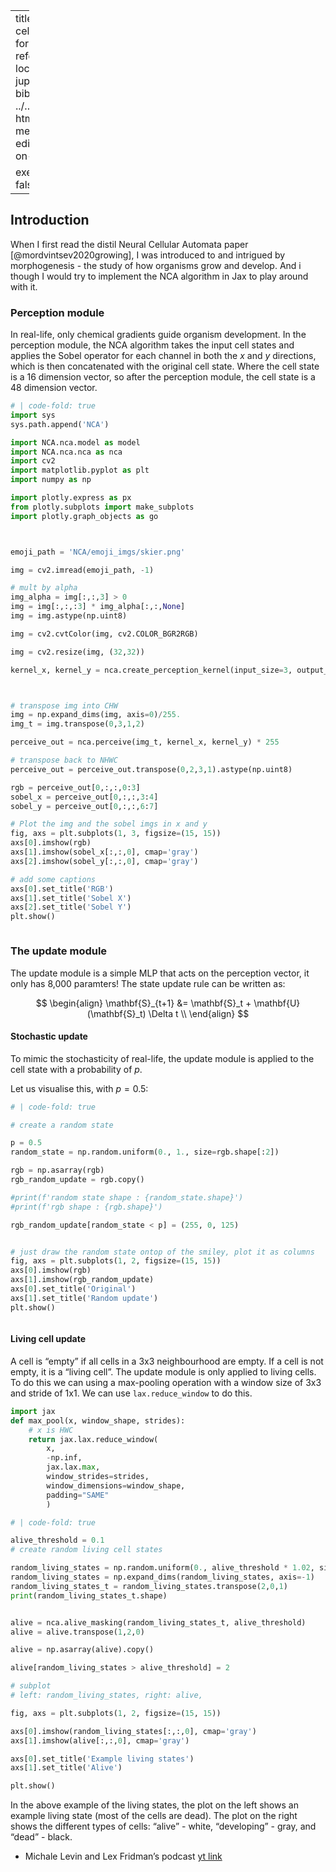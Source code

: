 
---
title: neural cellular automata  
format: html
reference-location: margin
jupyter: python3
bibliography: ../../references.bib
html-math-method: katex
editor:
  render-on-save: true

execute: 
  enabled: false 
---

## Introduction 

When I first read the distil Neural Cellular Automata paper [@mordvintsev2020growing], I was introduced to and intrigued by morphogenesis - the study of how organisms grow and develop. And i though I would try to implement the NCA algorithm in Jax to play around with it.

### Perception module 

In real-life, only chemical gradients guide organism development. In the perception module, the NCA algorithm takes the input cell states and applies the Sobel operator for each channel in both the $x$ and $y$ directions, which is then concatenated with the original cell state. Where the cell state is a 16 dimension vector, so after the perception module, the cell state is a 48 dimension vector. 


```python
# | code-fold: true
import sys
sys.path.append('NCA')

import NCA.nca.model as model
import NCA.nca.nca as nca
import cv2
import matplotlib.pyplot as plt
import numpy as np

import plotly.express as px
from plotly.subplots import make_subplots
import plotly.graph_objects as go



emoji_path = 'NCA/emoji_imgs/skier.png'

img = cv2.imread(emoji_path, -1)

# mult by alpha
img_alpha = img[:,:,3] > 0
img = img[:,:,:3] * img_alpha[:,:,None]
img = img.astype(np.uint8)

img = cv2.cvtColor(img, cv2.COLOR_BGR2RGB)

img = cv2.resize(img, (32,32))

kernel_x, kernel_y = nca.create_perception_kernel(input_size=3, output_size=3)



# transpose img into CHW 
img = np.expand_dims(img, axis=0)/255.
img_t = img.transpose(0,3,1,2)

perceive_out = nca.perceive(img_t, kernel_x, kernel_y) * 255

# transpose back to NHWC
perceive_out = perceive_out.transpose(0,2,3,1).astype(np.uint8) 

rgb = perceive_out[0,:,:,0:3]
sobel_x = perceive_out[0,:,:,3:4]
sobel_y = perceive_out[0,:,:,6:7]

# Plot the img and the sobel imgs in x and y
fig, axs = plt.subplots(1, 3, figsize=(15, 15))
axs[0].imshow(rgb)
axs[1].imshow(sobel_x[:,:,0], cmap='gray')
axs[2].imshow(sobel_y[:,:,0], cmap='gray')

# add some captions
axs[0].set_title('RGB')
axs[1].set_title('Sobel X')
axs[2].set_title('Sobel Y')
plt.show()



```



### The update module

The update module is a simple MLP that acts on the perception vector, it only has 8,000 paramters! The state update rule can be written as:

$$
\begin{align}
\mathbf{S}_{t+1} &= \mathbf{S}_t + \mathbf{U}(\mathbf{S}_t) \Delta t \\
\end{align}
$$

#### Stochastic update

To mimic the stochasticity of real-life, the update module is applied to the cell state with a probability of $p$.

Let us visualise this, with $p=0.5$:

```python
# | code-fold: true

# create a random state

p = 0.5
random_state = np.random.uniform(0., 1., size=rgb.shape[:2]) 

rgb = np.asarray(rgb)
rgb_random_update = rgb.copy()

#print(f'random state shape : {random_state.shape}')
#print(f'rgb shape : {rgb.shape}')

rgb_random_update[random_state < p] = (255, 0, 125)


# just draw the random state ontop of the smiley, plot it as columns
fig, axs = plt.subplots(1, 2, figsize=(15, 15))
axs[0].imshow(rgb)
axs[1].imshow(rgb_random_update)
axs[0].set_title('Original')
axs[1].set_title('Random update')
plt.show()



```



#### Living cell update

A cell is "empty" if all cells in a 3x3 neighbourhood are empty. If a cell is not empty, it is a "living cell". The update module is only applied to living cells. To do this we can using a max-pooling operation with a window size of 3x3 and stride of 1x1. We can use `lax.reduce_window` to do this. 

```python
import jax
def max_pool(x, window_shape, strides):
    # x is HWC
    return jax.lax.reduce_window(
        x, 
        -np.inf, 
        jax.lax.max, 
        window_strides=strides, 
        window_dimensions=window_shape,
        padding="SAME"
        )
```

```python
# | code-fold: true

alive_threshold = 0.1
# create random living cell states

random_living_states = np.random.uniform(0., alive_threshold * 1.02, size=rgb.shape[:2]) 
random_living_states = np.expand_dims(random_living_states, axis=-1)
random_living_states_t = random_living_states.transpose(2,0,1) 
print(random_living_states_t.shape)


alive = nca.alive_masking(random_living_states_t, alive_threshold)
alive = alive.transpose(1,2,0)

alive = np.asarray(alive).copy()

alive[random_living_states > alive_threshold] = 2 

# subplot
# left: random_living_states, right: alive,

fig, axs = plt.subplots(1, 2, figsize=(15, 15))

axs[0].imshow(random_living_states[:,:,0], cmap='gray')
axs[1].imshow(alive[:,:,0], cmap='gray')

axs[0].set_title('Example living states')
axs[1].set_title('Alive')

plt.show()

```


In the above example of the living states, the plot on the left shows an example living state (most of the cells are dead). The plot on the right shows the different types of cells: "alive" - white, "developing" - gray,  and "dead" - black.
 
  








* Michale Levin and Lex Fridman's podcast [yt link](https://www.youtube.com/watch?v=p3lsYlod5OU&ab_channel=LexFridman)